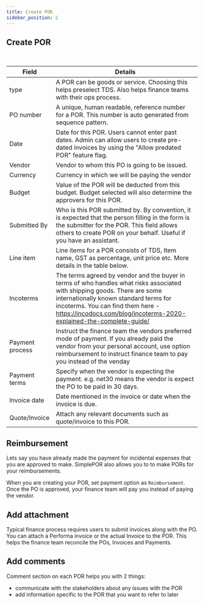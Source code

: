 ```yaml
---
title: Create POR
sidebar_position: 2
---
```



## Create POR
<Arcade
	id="TNdmAnrt13YOoNLJZXFm"
/>
<br/>

| Field           | Details                                                                                                                                                                                                                                                                        |
|-----------------|--------------------------------------------------------------------------------------------------------------------------------------------------------------------------------------------------------------------------------------------------------------------------------|
| type            | A POR can be goods or service. Choosing this helps preselect TDS. Also helps finance teams with their ops process.                                                                                                                                                             |
| PO number       | A unique, human readable, reference number for a POR. This number is auto generated from sequence pattern.                                                                                                                                                                     |
| Date            | Date for this POR. Users cannot enter past dates. Admin can allow users to create pre-dated invoices by using the "Allow predated POR" feature flag.                                                                                                                           |
| Vendor          | Vendor to whom this PO is going to be issued.                                                                                                                                                                                                                                  |
| Currency        | Currency in which we will be paying the vendor                                                                                                                                                                                                                                 |
| Budget          | Value of the POR will be deducted from this budget. Budget selected will also determine the approvers for this POR.                                                                                                                                                            |
| Submitted By    | Who is this POR submitted by. By convention, it is expected that the person filling in the form is the submitter for the POR. This field allows others to create POR on your behalf. Useful if you have an assistant.                                                          |
| Line item       | Line items for a POR consists of TDS, Item name, GST as percentage, unit price etc. More details in the table below.                                                                                                                                                           |
| Incoterms       | The terms agreed by vendor and the buyer in terms of who handles what risks associated with shipping goods. There are some internationally known standard terms for incoterms. You can find them here - https://incodocs.com/blog/incoterms-2020-explained-the-complete-guide/ |
| Payment process | Instruct the finance team the vendors preferred mode of payment. If you already paid the vendor from your personal account, use option reimbursement to instruct finance team to pay you instead of the venday                                                                 |
| Payment terms   | Specify when the vendor is expecting the payment. e.g. net30 means the vendor is expect the PO to be paid in 30 days.                                                                                                                                                          |
| Invoice date    | Date mentioned in the invoice or date when the invoice is due.                                                                                                                                                                                                                 |
| Quote/Invoice   | Attach any relevant documents such as quote/invoice to this POR.                                                                                                                                                                                                               |


## Reimbursement

Lets say you have already made the payment for incidental expenses that you are approved to make. SimplePOR also allows you to to make PORs for your reimbursements. 

When you are creating your POR, set payment option as `Reimbursement`. Once the PO is approved, your finance team will pay you instead of paying the vendor. 


## Add attachment

Typical finance process requires users to submit invoices along with the PO. You can attach a Performa invoice or the actual Invoice to the POR. This helps the finance team reconcile the POs, Invoices and Payments. 


## Add comments

Comment section on each POR helps you with 2 things:
- communicate with the stakeholders about any issues with the POR
- add information specific to the POR that you want to refer to later

## 